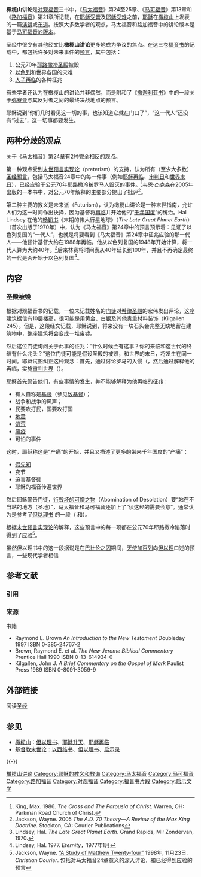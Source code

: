 {{Link style|time=2015-12-13T14:10:22+00:00}}
{{耶稣}}
{{基督教末世论}}

'''橄榄山讲论'''是[[对观福音|对观福音]]三书中，《[[马太福音|马太福音]]》第24至25章、《[[马可福音|马可福音]]》第13章和《[[路加福音|路加福音]]》第21章所记载，在[[耶稣受膏|耶稣受膏]]及[[耶稣受难|耶稣受难]]之前，[[耶稣|耶稣]]在[[橄榄山|橄榄山]]上发表的一篇[[演讲|演讲]]或[[布道|布道]]。按照大多数学者的观点，马太福音和路加福音中的讲论版本是基于[[:en:Markan_Priority|马可福音的版本]]。

圣经中很少有其他经文比'''橄榄山讲论'''更多地成为争议的焦点。在这三卷[[福音书|福音书]]的记载中，都包括许多对未来事件的[[预言|预言]]，其中包括：

# 公元70年[[耶路撒冷圣殿|耶路撒冷圣殿]]被毁
# [[以色列|以色列]]和世界各国的灾难
# [[耶稣再临|人子再临]]的各种征兆 

有些学者还认为在橄榄山的讲论并非偶然，而是附和了《[[撒迦利亚书|撒迦利亚书]]》中的一段关于[[弥赛亚|弥赛亚]]与其反对者之间的最终决战地点的预言。

耶稣说到“你们几时看见这一切的事，也该知道它就在门口了”，“这一代人”还没有“过去”，这一切事都要发生。

== 两种分歧的观点 ==
关于《马太福音》第24章有2种完全相反的观点。

第一种观点受到[[末世预言实现论|末世预言实现论]]（preterism）的支持，认为所有（至少大多数）[[圣经预言|圣经预言]]，包括马太福音24章中的每一件事（例如[[耶稣再临|耶稣再临]]、[[最后的审判|审判日]]和[[世界末日|世界末日]]），已经应验于公元70年耶路撒冷被罗马人毁灭的事件。<ref>King, Max. 1986. ''The Cross and The Parousia of Christ.'' Warren, OH:  Parkman Road Church of Christ.</ref>韦恩·杰克森在2005年出版的一本书中，对公元70年解释的主要部分提出了批评<ref>Jackson, Wayne. 2005 ''The A.D. 70 Theory—A Review of the Max  King Doctrine.'' Stockton, CA: Courier Publications</ref>。

第二种主要的教义是未来派（Futurism），认为橄榄山讲论是一种末世指南，允许人们为这一时间作出抉择，因为基督将[[耶稣再临|再临]]并开始他的“[[千年国度|千年国度]]”的统治。Hal Lindsey 在他的[[畅销书|畅销书]]《末期的伟大行星地球》（''The Late Great Planet Earth''）（首次出版于1970年）中，认为《马太福音》第24章中的预言预示着：见证了以色列复国的“一代人”，也就是将要看到《马太福音》第24章中征兆应验的那一代人——他预计基督大约在1988年再临。他从以色列复国的1948年开始计算，将一代人算为大约40年。<ref>Lindsey, Hal. ''The Late Great Planet Earth''. Grand Rapids, MI: Zondervan, 1970.</ref>后来林赛将时间表从40年延长到100年，并且不再确定最终的一代是否开始于以色列复国<ref>Lindsey, Hal. 1977. ''Eternity''，1977年1月</ref>。

== 内容 ==
=== 圣殿被毁 ===
根据对观福音书的记载，一位未记载姓名的[[门徒|门徒]]对[[第二圣殿|希律圣殿]]的宏伟发出评论，这座建筑据信有10层楼高，很可能是用黄金、白银及其他贵重材料装饰（Kilgallen 245）。但是，这段经文记载，耶稣说到，将来没有一块石头会完整无缺地留在建筑物中，整座建筑将会变成一堆废墟。

然后这位门徒询问关于此事的征兆：“什么时候会有这事？你的来临和这世代的终结有什么兆头？”这位门徒可能是假设圣殿的被毁，和世界的末日，将发生在同一时间。耶稣试图纠正这种观念：首先，通过讨论罗马的入侵（{{bibleverse||马太福音|24章4-34节}}，然后通过解释他的再临，实施[[最后的审判|审判世界]]（{{bibleverse|马太福音|24章35-51节||vv. 35-51}}）。

耶稣首先警告他们，有些事情的发生，并不能够解释为他再临的征兆：
* 有人自称是[[基督|基督]]（参见[[敌基督|敌基督]]）；
* 战争和战争的风声；
* 民要攻打民，国要攻打国
* [[地震|地震]]
* [[饥荒|饥荒]]
* [[瘟疫|瘟疫]]
* 可怕的事件

这时，耶稣称这是“产痛”的开始，并且又描述了更多的带来千年国度的“产痛”：
* [[假先知|假先知]]
* 变节
* 迫害基督徒
* 耶稣的福音传遍世界

然后耶稣警告门徒，[[行毁坏的可憎之物|行毁坏的可憎之物]]（Abomination of Desolation）要“站在不当站的地方（圣地）”，马太福音和马可福音还加上了“读这经的需要会意”。通常认为是参考了[[但以理书|但以理书]] 的一段（{{bibleverse||但以理书|9章27节}} 和{{bibleverse-nb||但以理书|11章31节}}）。

根据[[末世预言实现论|末世预言实现论]]的解释，这些预言中的每一项都在公元70年耶路撒冷陷落时得到了应验<ref>Jackson, Wayne. [http://www.christiancourier.com/articles/read/a_study_of_matthew_twenty_fou “A Study of Matthew Twenty-four”]{{dead link|date=2018年3月 |bot=InternetArchiveBot |fix-attempted=yes }} 1998年, 11月23日. ''Christian Courier''. 包括对马太福音24章意义的深入讨论，和已经得到应验的预言</ref>。

虽然但以理书中的这一段据说是在[[巴比伦之囚|巴比伦之囚]]期间，[[天使|天使]][[加百列|加百列]]向[[但以理|但以理]]口述的预言，一些现代学者相信

== 参考文献 ==
=== 引用 ===
{{Reflist}}

=== 来源 ===
{{ReflistH}}
; 书籍
* Raymond E. Brown ''An Introduction to the New Testament'' Doubleday 1997 ISBN 0-385-24767-2
* Brown, Raymond E. et al. ''The New Jerome Biblical Commentary'' Prentice Hall 1990 ISBN 0-13-614934-0
* Kilgallen, John J. ''A Brief Commentary on the Gospel of Mark'' Paulist Press 1989 ISBN 0-8091-3059-9
{{ReflistF}}

== 外部链接 ==
; 阅读[[圣经汉语译本|圣经]]

== 参见 ==
* [[橄榄山|橄榄山]]：[[但以理书|但以理书]]、[[耶稣升天|耶稣升天]]、[[耶稣再临|耶稣再临]]
* [[基督教末世论|基督教末世论]]：[[以西结书|以西结书]]、[[但以理书|但以理书]]、[[启示录|启示录]]

{{-}}
{{耶稣的比喻}}
{{末世论}}
{{预言}}

[[Category:橄榄山讲论|]]
[[Category:耶稣的教义和教诲|Category:耶稣的教义和教诲]]
[[Category:马太福音|Category:马太福音]]
[[Category:马可福音|Category:马可福音]]
[[Category:路加福音|Category:路加福音]]
[[Category:对观福音|Category:对观福音]]
[[Category:福音书片段|Category:福音书片段]]
[[Category:启示文学|Category:启示文学]]